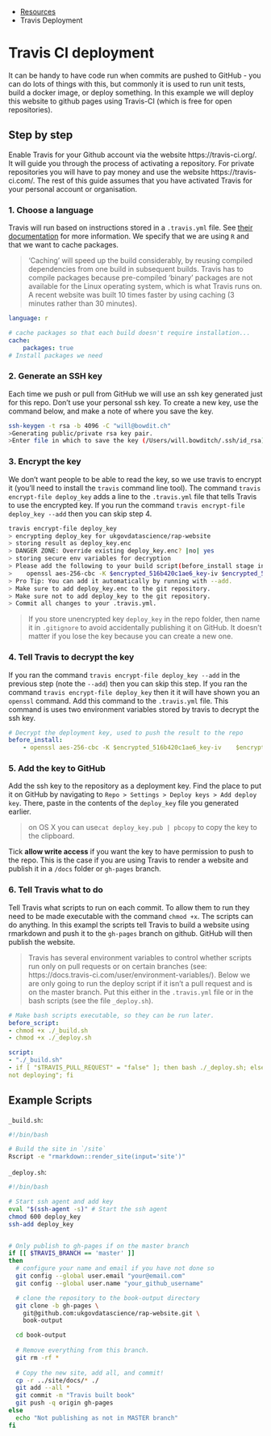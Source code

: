 ::: {.breadcrumbs}
* [Resources](resources.html)
* Travis Deployment 
:::

# Travis CI deployment

It can be handy to have code run when commits are pushed to GitHub - you can do lots of things with this, but commonly it is used to run unit tests, build a docker image, or deploy something. In this example we will deploy this website to github pages using Travis-CI (which is free for open repositories).

## Step by step

Enable Travis for your Github account via the website https://travis-ci.org/. It will guide you through the process of activating a repository. For private repositories you will have to pay money and use the website https://travis-ci.com/.  The rest of this guide assumes that you have activated Travis for your personal account or organisation.

### 1. Choose a language

Travis will run based on instructions stored in a `.travis.yml` file. See [their documentation](https://docs.travis-ci.com/user/languages/r/) for more information. We specify that we are using `R` and that we want to cache packages.

> 'Caching' will speed up the build considerably, by reusing compiled dependencies from one build in subsequent builds.  Travis has to compile packages because pre-compiled 'binary' packages are not available for the Linux operating system, which is what Travis runs on.  A recent website was built 10 times faster by using caching (3 minutes rather than 30 minutes).

```yml
language: r

# cache packages so that each build doesn't require installation...
cache:
    packages: true
# Install packages we need
```

### 2. Generate an SSH key

Each time we push or pull from GitHub we will use an ssh key generated just for this repo. Don't use your personal ssh key. To create a new key, use the command below, and make a note of where you save the key. 

```sh
ssh-keygen -t rsa -b 4096 -C "will@bowdit.ch"
>Generating public/private rsa key pair.
>Enter file in which to save the key (/Users/will.bowditch/.ssh/id_rsa): />Users/will.bowditch/projects/rap-website/deploy_key
```

### 3. Encrypt the key

We don't want people to be able to read the key, so we use travis to encrypt it (you'll need to install the `travis` command line tool).  The command `travis encrypt-file deploy_key` adds a line to the `.travis.yml` file that tells Travis to use the encrypted key.  If you run the command `travis encrypt-file deploy_key --add` then you can skip step 4.

```sh
travis encrypt-file deploy_key
> encrypting deploy_key for ukgovdatascience/rap-website
> storing result as deploy_key.enc
> DANGER ZONE: Override existing deploy_key.enc? |no| yes
> storing secure env variables for decryption
> Please add the following to your build script(before_install stage in your >.travis.yml, for instance):
>    openssl aes-256-cbc -K $encrypted_516b420c1ae6_key-iv $encrypted_516b420c1ae6_iv -in deploy_key.enc-out deploy_key -d
> Pro Tip: You can add it automatically by running with --add.
> Make sure to add deploy_key.enc to the git repository.
> Make sure not to add deploy_key to the git repository.
> Commit all changes to your .travis.yml.
```

> If you store unencrypted key `deploy_key` in the repo folder, then name it in `.gitignore` to avoid accidentally publishing it on GitHub.  It doesn't matter if you lose the key because you can create a new one.

### 4. Tell Travis to decrypt the key

If you ran the command `travis encrypt-file deploy_key --add` in the previous step (note the `--add`) then you can skip this step.  If you ran the command `travis encrypt-file deploy_key` then it it will have shown you an `openssl` command.  Add this command to the `.travis.yml` file. This command is uses two environment variables stored by travis to decrypt the ssh key.

```yml
# Decrypt the deployment key, used to push the result to the repo
before_install:
    - openssl aes-256-cbc -K $encrypted_516b420c1ae6_key-iv    $encrypted_516b420c1ae6_iv -in deploy_key.enc-out deploy_key -d
```

### 5. Add the key to GitHub

Add the ssh key to the repository as a deployment key. Find the place to put it on GitHub by navigating to `Repo > Settings > Deploy keys > Add deploy key`. There, paste in the contents of the `deploy_key` file you generated earlier.

> on OS X you can use`cat deploy_key.pub | pbcopy` to copy the key to the clipboard.

Tick **allow write access** if you want the key to have permission to push to the repo.  This is the case if you are using Travis to render a website and publish it in a `/docs` folder or `gh-pages` branch.
 
### 6. Tell Travis what to do

Tell Travis what scripts to run on each commit. To allow them to run they need to be made executable with the command `chmod +x`. The scripts can do anything.  In this exampl the scripts tell Travis to build a website using rmarkdown and push it to the `gh-pages` branch on github.  GitHub will then publish the website.

> Travis has several environment variables to control whether scripts run only on pull requests or on certain branches (see: https://docs.travis-ci.com/user/environment-variables/). Below we are only going to run the deploy script if it isn't a pull request and is on the master branch. Put this either in the `.travis.yml` file or in the bash scripts (see the file `_deploy.sh`). 

```yml
# Make bash scripts executable, so they can be run later. 
before_script:
- chmod +x ./_build.sh
- chmod +x ./_deploy.sh

script:
- "./_build.sh"
- if [ "$TRAVIS_PULL_REQUEST" = "false" ]; then bash ./_deploy.sh; else echo "PR so
not deploying"; fi
```

## Example Scripts

`_build.sh`:
```sh
#!/bin/bash

# Build the site in `/site`
Rscript -e "rmarkdown::render_site(input='site')"
```

`_deploy.sh`:
```sh
#!/bin/bash

# Start ssh agent and add key
eval "$(ssh-agent -s)" # Start the ssh agent
chmod 600 deploy_key
ssh-add deploy_key


# Only publish to gh-pages if on the master branch
if [[ $TRAVIS_BRANCH == 'master' ]]
then
  # configure your name and email if you have not done so
  git config --global user.email "your@email.com"
  git config --global user.name "your_github_username"

  # clone the repository to the book-output directory
  git clone -b gh-pages \
    git@github.com:ukgovdatascience/rap-website.git \
    book-output

  cd book-output
  
  # Remove everything from this branch.
  git rm -rf *
  
  # Copy the new site, add all, and commit!
  cp -r ../site/docs/* ./
  git add --all *
  git commit -m "Travis built book"
  git push -q origin gh-pages
else
  echo "Not publishing as not in MASTER branch"
fi
```
